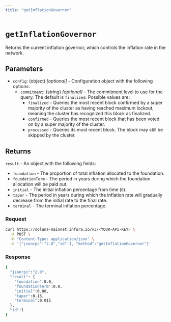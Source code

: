 ```yaml
---
title: "getInflationGovernor"
---
```



# `getInflationGovernor`

Returns the current inflation governor, which controls the inflation rate in the network.

## Parameters

- `config`: (object) _[optional]_  - Configuration object with the following options:
    - `commitment`: (string) _[optional]_  - The commitment level to use for the query. The default is `finalized`. Possible values are:
        - `finalized` - Queries the most recent block confirmed by a super majority of the cluster as having
            reached maximum lockout, meaning the cluster has recognized this block as finalized.
        - `confirmed` - Queries the most recent block that has been voted on by a super majority of the cluster.
        - `processed` - Queries its most recent block. The block may still be skipped by the cluster.

## Returns

`result` - An object with the following fields:

- `foundation` - The proportion of total inflation allocated to the foundation.
- `foundationTerm` - The period in years during which the foundation allocation will be paid out.
- `initial` - The initial inflation percentage from time (`0`).
- `taper` - The period in years during which the inflation rate will gradually decrease from the
    initial rate to the final rate.
- `terminal` - The terminal inflation percentage.

### Request

<Tabs>
  <TabItem value="curl">

  ```bash
  curl https://solana-mainnet.infura.io/v3/<YOUR-API-KEY> \
    -X POST \
    -H "Content-Type: application/json" \
    -d '{"jsonrpc":"2.0","id":1, "method":"getInflationGovernor"}'
   ```

  </TabItem>
</Tabs>

### Response

<Tabs>
  <TabItem value="JSON">

  ```bash
  {
    "jsonrpc":"2.0",
    "result": {
      "foundation":0.0,
      "foundationTerm":0.0,
      "initial":0.08,
      "taper":0.15,
      "terminal":0.015
    },
    "id":1
  }
  ```

  </TabItem>
</Tabs>
